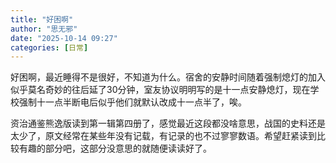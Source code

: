 ```yaml
---
title: "好困啊"
author: "思无邪"
date: "2025-10-14 09:27"
categories: [日常]
---
```


好困啊，最近睡得不是很好，不知道为什么。宿舍的安静时间随着强制熄灯的加入似乎莫名奇妙的往后延了30分钟，室友协议明明写的是十一点安静熄灯，现在学校强制十一点半断电后似乎他们就默认改成十一点半了，唉。

资治通鉴熊逸版读到第一辑第四册了，感觉最近这段都没啥意思，战国的史料还是太少了，原文经常在某些年没有记载，有记录的也不过寥寥数语。希望赶紧读到比较有趣的部分吧，这部分没意思的就随便读读好了。

